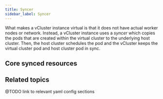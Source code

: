 ```yaml
---
title: Syncer
sidebar_label: Syncer
---
```




What makes a vCluster instance virtual is that it does not have actual worker nodes or network. 
Instead, a vCluster instance uses a _syncer_ which copies the pods that are created within the virtual cluster to the underlying host cluster.
Then, the host cluster schedules the pod and the vCluster keeps the virtual cluster pod and host cluster pod in sync.

## Core synced resources

<CoreSyncedResources/>


## Related topics

@TODO link to relevant yaml config sections